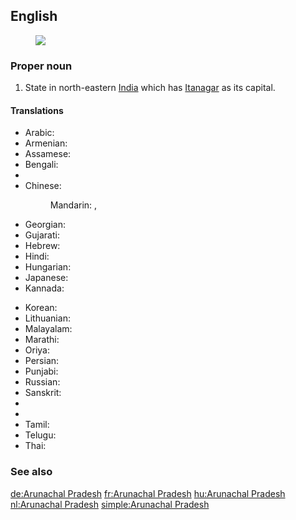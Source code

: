 ==English==
{{wikipedia}}
[[Image:Arunachal Pradesh in India (disputed hatched).svg|thumb|]]
===Proper noun===
{{en-proper noun|head=[[Arunachal]] [[Pradesh]]}}

# State in north-eastern [[India]] which has [[Itanagar]] as its capital.

====Translations====
{{trans-top|Arunachal Pradesh}}
* Arabic: {{t-|ar|أروناجل برديش|m|tr='arunajal bradiish}}
* Armenian: {{t-|hy|Արունաչալ Պրադեշ|tr=Arunačal Pradeš}}
* Assamese: {{t|as|অৰুণাচল প্ৰদেশ|sc=Beng}}
* Bengali: {{t-|bn|অরুণাচল প্রদেশ|sc=Beng}}
* {{trreq|Chhattisgarhi}}
* Chinese:
*: Mandarin: {{t|cmn|阿魯納恰爾邦|sc=Hani}},  {{t|cmn|阿鲁纳恰尔邦|tr=Ālǔnàqià'ěr-bāng|sc=Hani}}
* Georgian: {{t-|ka|არუნაჩალ-პრადეში|sc=Geor}}
* Gujarati: {{t-|gu|અરુણાચલ પ્રદેશ|sc=Gujr}}
* Hebrew: {{t-|he|ארונצ'אל פראדש}}
* Hindi: {{t+|hi|अरुणाचल प्रदेश|tr=aruṇācal pradēś}}
* Hungarian: {{t+|hu|Arunácsal Pradés}}
* Japanese: {{t-|ja|アルナーチャル・プラデーシュ州|tr=Arunacharu-Buradēshu-shū}}
* Kannada: {{t-|kn|ಅರುಣಾಚಲ ಪ್ರದೇಶ|sc=Knda}}
{{trans-mid}}
* Korean: {{t-|ko|아루나찰프라데시 주|tr=Arunachal-peuradesi-ju|sc=Hang}}
* Lithuanian: {{t-|lt|Arunačal Pradešas|m}}
* Malayalam: {{t-|ml|അരുണാചല്‍ പ്രദേശ്|sc=Mlym}}
* Marathi: {{t-|mr|अरुणाचल प्रदेश|sc=Deva}}
* Oriya: {{t-|or|ଅରୁଣାଚଳ ପ୍ରଦେଶ|sc=Orya}}
* Persian: {{t-|fa|آروناچال پرادش}}
* Punjabi: {{t|pa|ਅਰੁਨਾਚਲ ਪ੍ਰਦੇਸ਼|sc=Guru}}
* Russian: {{t-|ru|Аруначал-Прадеш|m|tr=Arunačal-Pradéš}}
* Sanskrit: {{t-|sa|अरुणाचल प्रदेश}}
* {{trreq|Santali}}
* {{trreq|Sikkimese}}
* Tamil: {{t-|ta|அருணாசலப் பிரதேசம்}}
* Telugu: {{t+|te|అరుణాచల్ ప్రదేశ్}}
* Thai: {{t-|th|รัฐอรุณาจัลประเทศ|tr=rát à-rú-naa-jan bprà-tâyt}}
{{trans-bottom}}

===See also===
{{list|en|states of India}}


[[de:Arunachal Pradesh]]
[[fr:Arunachal Pradesh]]
[[hu:Arunachal Pradesh]]
[[nl:Arunachal Pradesh]]
[[simple:Arunachal Pradesh]]